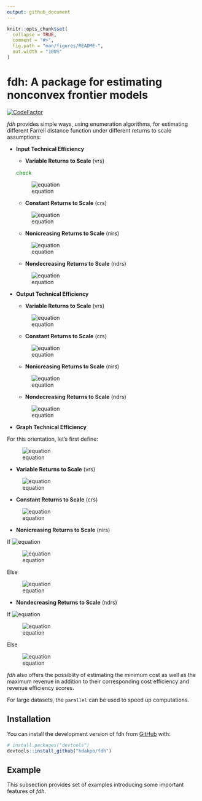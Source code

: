 ---
output: github_document
---

<!-- README.md is generated from README.Rmd. Please edit that file -->

```{r, include = FALSE}
knitr::opts_chunk$set(
  collapse = TRUE,
  comment = "#>",
  fig.path = "man/figures/README-",
  out.width = "100%"
)
```

# fdh: A package for estimating nonconvex frontier models

<!-- badges: start -->
[![CodeFactor](https://www.codefactor.io/repository/github/hdakpo/fdh/badge)](https://www.codefactor.io/repository/github/hdakpo/fdh)
<!-- badges: end -->

*fdh* provides simple ways, using enumeration algorithms, for estimating 
different Farrell distance function under different returns to scale 
assumptions:

- **Input Technical Efficiency**
  - **Variable Returns to Scale** (vrs)
  
  <span style="color: green"> check </span>
  
  ![equation](https://latex.codecogs.com/svg.image?\large&space;\color{white}&space;E_i\left(\mathbf{x}^\circ,&space;\mathbf{y}^\circ\right)=\displaystyle&space;\min_{\mathbf{y}^\circ&space;\leq&space;\mathbf{y}_n}&space;\displaystyle&space;\max_{k=1,\cdots,&space;K}&space;\left\lbrace&space;\frac{x_{kn}}{x_k^\circ}&space;\right\rbrace)
  
  - **Constant Returns to Scale** (crs)
  
  ![equation](https://latex.codecogs.com/svg.image?\large&space;\color{white}&space;E_i&space;\left(\mathbf{x}^\circ,&space;\mathbf{y}^\circ\right)&space;=\displaystyle\min_{n=1,&space;\cdots,&space;N}&space;\left\lbrace\displaystyle\max_{k=1,\cdots,&space;K}&space;\frac{x_{kn}}{x_k^\circ}\cdot\displaystyle\max_{q=1,&space;\cdots,&space;Q}\frac{y_q^\circ}{y_{qn}}\right\rbrace)
  
  - **Nonicreasing Returns to Scale** (nirs)
  
  ![equation](https://latex.codecogs.com/svg.image?\large&space;\color{white}&space;E_i\left(\mathbf{x}^\circ,&space;\mathbf{y}^\circ\right)=\displaystyle\min_{\mathbf{y}^\circ&space;\leq&space;\mathbf{y}_n}\left\lbrace\displaystyle\max_{k=1,\cdots,&space;K}\frac{x_{kn}}{x_k^\circ}\cdot\displaystyle\max_{q=1,&space;\cdots,&space;Q}\frac{y_q^\circ}{y_{qn}}\right\rbrace)
  
  - **Nondecreasing Returns to Scale** (ndrs)
  
  ![equation](https://latex.codecogs.com/svg.image?\inline&space;\large&space;\color{white}&space;E_i\left(\mathbf{x}^\circ,&space;\mathbf{y}^\circ\right)=\displaystyle\min_{n=1,&space;\cdots,&space;N}&space;\left\{\displaystyle\max_{k=1,\cdots,&space;K}\frac{x_{kn}}{x_k^\circ}\cdot&space;\max&space;\left\lbrace\displaystyle\max_{q=1,&space;\cdots,&space;Q}\frac{y_q^\circ}{y_{qn}},&space;1\right\rbrace\right\})

- **Output Technical Efficiency**
  - **Variable Returns to Scale** (vrs)
  
  ![equation](https://latex.codecogs.com/svg.image?\large&space;\color{white}&space;E_o\left(\mathbf{x}^\circ,&space;\mathbf{y}^\circ\right)=\displaystyle\max_{\mathbf{x}^\circ&space;\geq&space;\mathbf{x}_n}\displaystyle\min_{q=1,\cdots,&space;Q}\left\lbrace\frac{y_{qn}}{y_q^\circ}\right\rbrace)
  
  - **Constant Returns to Scale** (crs)
  
  ![equation](https://latex.codecogs.com/svg.image?\large&space;\color{white}&space;E_o\left(\mathbf{x}^\circ,&space;\mathbf{y}^\circ\right)&space;=\displaystyle\max_{n=1,&space;\cdots,&space;N}&space;\left\lbrace\displaystyle\min_{q=1,\cdots,&space;Q}\frac{y_{qn}}{y_q^\circ}\cdot\displaystyle\min_{k=1,\cdots,&space;K}\frac{x_k^\circ}{x_{kn}}\right\rbrace)
  
  - **Nonicreasing Returns to Scale** (nirs)
  
  ![equation](https://latex.codecogs.com/svg.image?\large&space;\color{white}&space;E_o\left(\mathbf{x}^\circ,&space;\mathbf{y}^\circ\right)=\displaystyle\max_{n=1,&space;\cdots,&space;N}&space;\left\lbrace\displaystyle\min_{q=1,\cdots,&space;Q}\frac{y_{qn}}{y_q^\circ}\cdot&space;\min&space;\left\lbrace\displaystyle\min_{k=1,\cdots,&space;K}\frac{x_k^\circ}{x_{kn}},&space;1\right\rbrace\right\rbrace)
  
  - **Nondecreasing Returns to Scale** (ndrs)
  
  ![equation](https://latex.codecogs.com/svg.image?\large&space;\color{white}&space;E_o\left(\mathbf{x}^\circ,&space;\mathbf{y}^\circ\right)=\displaystyle\max_{\mathbf{x}^\circ&space;\geq&space;\mathbf{x}_n}&space;\left\lbrace\displaystyle\min_{q=1,\cdots,&space;Q}&space;\frac{y_{qn}}{y_q^\circ}\cdot\displaystyle\min_{k=1,\cdots,&space;K}\frac{x_k^\circ}{x_{kn}}\right\rbrace)
  
- **Graph Technical Efficiency**

For this orientation, let's first define:

![equation](https://latex.codecogs.com/svg.image?\large&space;\color{white}&space;\delta&space;=&space;\left(\displaystyle\max_{q=1,&space;\cdots,&space;Q}&space;\frac{y_q^\circ}{y_{qn}}&space;\cdot&space;\displaystyle\min_{k=1,\cdots,&space;K}&space;\frac{x_k^\circ}{x_{kn}}\right)^{1/2})

  - **Variable Returns to Scale** (vrs)
  
  ![equation](https://latex.codecogs.com/svg.image?\large&space;\color{white}&space;E_{GR}\left(\mathbf{x}^\circ,&space;\mathbf{y}^\circ\right)=\displaystyle\min_{n=1,&space;\cdots,&space;N}&space;\left\lbrace\max\left(\displaystyle\max_{k=1,\cdots,&space;K}\frac{x_{kn}}{x_k^\circ},\displaystyle\max_{q=1,\cdots,&space;Q}\frac{y_q^\circ}{y_{qn}}\right)\right\rbrace)
  
  - **Constant Returns to Scale** (crs)
  
  ![equation](https://latex.codecogs.com/svg.image?\inline&space;\large&space;\color{white}&space;E_{GR}\left(\mathbf{x}^\circ,&space;\mathbf{y}^\circ\right)&space;=\displaystyle\min_{n=1,&space;\cdots,&space;N}&space;\left\lbrace\displaystyle\max_{q=1,&space;\cdots,&space;Q}\frac{y_q^\circ}{y_{qn}}\Big/\displaystyle\min_{k=1,\cdots,&space;K}\frac{x_k^\circ}{x_{kn}}\right\rbrace^{1/2})
  
  - **Nonicreasing Returns to Scale** (nirs)
  
  If ![equation](https://latex.codecogs.com/svg.image?\inline&space;\large&space;\color{white}&space;\delta&space;\leq&space;1)
  
  ![equation](https://latex.codecogs.com/svg.image?\inline&space;\large&space;\color{white}&space;E_{GR}\left(\mathbf{x}^\circ,&space;\mathbf{y}^\circ\right)&space;=\displaystyle\min_{n=1,&space;\cdots,&space;N}&space;\left\lbrace\displaystyle\max_{q=1,&space;\cdots,&space;Q}\frac{y_q^\circ}{y_{qn}}\Big/\displaystyle\min_{k=1,\cdots,&space;K}\frac{x_k^\circ}{x_{kn}}\right\rbrace^{1/2})
  
  Else
  
  ![equation](https://latex.codecogs.com/svg.image?\inline&space;\large&space;\color{white}&space;E_{GR}\left(\mathbf{x}^\circ,\mathbf{y}^\circ\right)&space;=&space;\displaystyle\min_{n=1,&space;\cdots,&space;N}\left\lbrace\max\left[\displaystyle\max_{q=1,&space;\cdots,&space;Q}\frac{y_q^\circ}{y_{qn}},&space;\left(\displaystyle\min_{k=1,\cdots,&space;K}\frac{x_k^\circ}{x_{kn}}\right)^{-1}&space;\right]\right\rbrace)
  
  - **Nondecreasing Returns to Scale** (ndrs)
  
  If ![equation](https://latex.codecogs.com/svg.image?\inline&space;\large&space;\color{white}&space;\delta&space;\geq&space;1)
  
  ![equation](https://latex.codecogs.com/svg.image?\inline&space;\large&space;\color{white}&space;E_{GR}\left(\mathbf{x}^\circ,&space;\mathbf{y}^\circ\right)&space;=\displaystyle\min_{n=1,&space;\cdots,&space;N}&space;\left\lbrace\displaystyle\max_{q=1,&space;\cdots,&space;Q}\frac{y_q^\circ}{y_{qn}}\Big/\displaystyle\min_{k=1,\cdots,&space;K}\frac{x_k^\circ}{x_{kn}}\right\rbrace^{1/2})
  
  Else
  
  ![equation](https://latex.codecogs.com/svg.image?\inline&space;\large&space;\color{white}&space;E_{GR}\left(\mathbf{x}^\circ,\mathbf{y}^\circ\right)&space;=&space;\displaystyle\min_{n=1,&space;\cdots,&space;N}\left\lbrace\max\left[\displaystyle\max_{q=1,&space;\cdots,&space;Q}\frac{y_q^\circ}{y_{qn}},&space;\left(\displaystyle\min_{k=1,\cdots,&space;K}\frac{x_k^\circ}{x_{kn}}\right)^{-1}&space;\right]\right\rbrace)

*fdh* also offers the possiblity of estimating the minimum cost as well as the 
maximum revenue in addition to their corresponding cost efficiency and revenue 
efficiency scores. 

For large datasets, the `parallel` can be used to speed up computations.

## Installation

You can install the development version of fdh from 
[GitHub](https://github.com/) with:

``` r
# install.packages("devtools")
devtools::install_github("hdakpo/fdh")
```

## Example

This subsection provides set of examples introducing some important
features of *fdh*.




